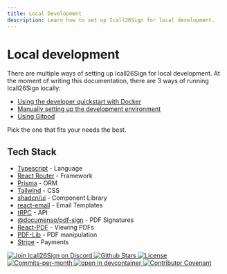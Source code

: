 ```yaml
---
title: Local Development
description: Learn how to set up Icall26Sign for local development.
---
```


# Local development

There are multiple ways of setting up Icall26Sign for local development. At the moment of writing this documentation, there are 3 ways of running Icall26Sign locally:

- [Using the developer quickstart with Docker](/developers/local-development/quickstart)
- [Manually setting up the development environment](/developers/local-development/manual)
- [Using Gitpod](/developers/local-development/gitpod)

Pick the one that fits your needs the best.

## Tech Stack

- [Typescript](https://www.typescriptlang.org/) - Language
- [React Router](https://reactrouter.com/) - Framework
- [Prisma](https://www.prisma.io/) - ORM
- [Tailwind](https://tailwindcss.com/) - CSS
- [shadcn/ui](https://ui.shadcn.com/) - Component Library
- [react-email](https://react.email/) - Email Templates
- [tRPC](https://trpc.io/) - API
- [@documenso/pdf-sign](https://www.npmjs.com/package/@documenso/pdf-sign) - PDF Signatures
- [React-PDF](https://github.com/wojtekmaj/react-pdf) - Viewing PDFs
- [PDF-Lib](https://github.com/Hopding/pdf-lib) - PDF manipulation
- [Stripe](https://stripe.com/) - Payments

<div className="mt-16 flex items-center justify-center gap-4">
  <a href="https://documen.so/discord">
    <img
      src="https://img.shields.io/badge/Discord-documen.so/discord-%235865F2"
      alt="Join Icall26Sign on Discord"
    />
  </a>
  <a href="https://github.com/documenso/documenso/stargazers">
    <img src="https://img.shields.io/github/stars/documenso/documenso" alt="Github Stars" />
  </a>
  <a href="https://github.com/documenso/documenso/blob/main/LICENSE">
    <img src="https://img.shields.io/badge/license-AGPLv3-purple" alt="License" />
  </a>
  <a href="https://github.com/documenso/documenso/pulse">
    <img
      src="https://img.shields.io/github/commit-activity/m/documenso/documenso"
      alt="Commits-per-month"
    />
  </a>
  <a href="https://vscode.dev/redirect?url=vscode://ms-vscode-remote.remote-containers/cloneInVolume?url=https://github.com/documenso/documenso">
    <img
      alt="open in devcontainer"
      src="https://img.shields.io/static/v1?label=Dev%20Containers&message=Enabled&color=blue&logo=visualstudiocode"
    />
  </a>
  <a href="https://github.com/documenso/documenso/blob/main/CODE_OF_CONDUCT.md">
    <img
      src="https://img.shields.io/badge/Contributor%20Covenant-2.1-4baaaa.svg"
      alt="Contributor Covenant"
    />
  </a>
</div>
